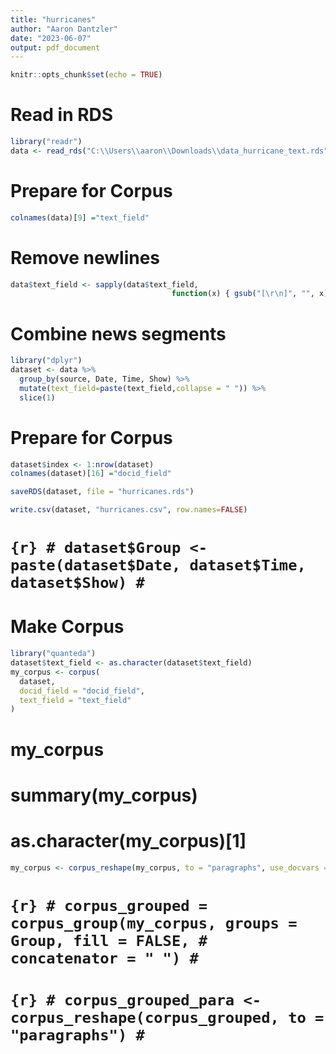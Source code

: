 ---
title: "hurricanes"
author: "Aaron Dantzler"
date: "2023-06-07"
output: pdf_document
---

```{r setup, include=FALSE}
knitr::opts_chunk$set(echo = TRUE)
```

# Read in RDS
```{r}
library("readr")
data <- read_rds("C:\\Users\\aaron\\Downloads\\data_hurricane_text.rds")
```

# Prepare for Corpus
```{r}
colnames(data)[9] ="text_field"
```

# Remove newlines
```{r}
data$text_field <- sapply(data$text_field,
                                    function(x) { gsub("[\r\n]", "", x) })
```

# Combine news segments
```{r}
library("dplyr")
dataset <- data %>%
  group_by(source, Date, Time, Show) %>%
  mutate(text_field=paste(text_field,collapse = " ")) %>%
  slice(1)
```

# Prepare for Corpus
```{r}
dataset$index <- 1:nrow(dataset)
colnames(dataset)[16] ="docid_field"
```

```{r}
saveRDS(dataset, file = "hurricanes.rds")
```

```{r}
write.csv(dataset, "hurricanes.csv", row.names=FALSE)
```


# ```{r}
# dataset$Group <- paste(dataset$Date, dataset$Time, dataset$Show)
# ```

# Make Corpus
```{r}
library("quanteda")
dataset$text_field <- as.character(dataset$text_field)
my_corpus <- corpus(
  dataset,
  docid_field = "docid_field",
  text_field = "text_field"
) 
```

# my_corpus
# summary(my_corpus)
# as.character(my_corpus)[1]

```{r}
my_corpus <- corpus_reshape(my_corpus, to = "paragraphs", use_docvars = TRUE)
```

# ```{r}
# corpus_grouped = corpus_group(my_corpus, groups = Group, fill = FALSE,
#                               concatenator = " ")
# ```

# ```{r}
# corpus_grouped_para <- corpus_reshape(corpus_grouped, to = "paragraphs")
# ```



```{r}

```